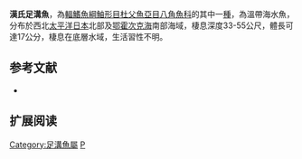 {{Speciesbox
| name = 漢氏足溝魚
| image = 
| image_width = 250px
| status = NE
| status_system = IUCN3.1
| ordo [[鮋形目|鮋形目]] Scorpaeniformes
| genus = Podothecus
| species = hamlini
| authority = Jordan & Gilbert, 1898
| synonyms = 
}}

'''漢氏足溝魚'''，為[[輻鰭魚綱|輻鰭魚綱]][[鮋形目|鮋形目]][[杜父魚亞目|杜父魚亞目]][[八角魚科|八角魚科]]的其中一[[種|種]]，為溫帶海水魚，分布於西北[[太平洋|太平洋]][[日本|日本]]北部及[[鄂霍次克海|鄂霍次克海]]南部海域，棲息深度33-55公尺，體長可達17公分，棲息在底層水域，生活習性不明。
==参考文献==
*{{FishBase_species|genus=Podothecus|species=hamlini|year=2014|month=5}}

== 扩展阅读 ==
{{refbegin}}
{{wikispecies-inline|Podothecus hamlini|漢氏足溝魚}}
{{refend}}

{{Wikispecies|Podothecus hamlini}}
{{Taxonbar|from=Q1873868}}

[[Category:足溝魚屬|Category:足溝魚屬]]
[[Category:1898年描述的鱼类|P]]


{{魚類小作品}}